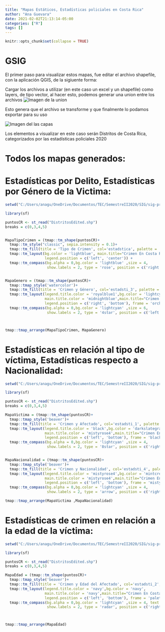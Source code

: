 ```yaml
---
title: "Mapas Estáticos, Estadísticas policiales en Costa Rica"
author: "Ana Guevara"
date: 2021-02-02T21:13:14-05:00
categories: ["R"]
tags: []
---
```


```r
knitr::opts_chunk$set(collapse = TRUE)
```

# GSIG

El primer paso para visualizar estos mapas, fue editar el archivo shapefile, con la aplicación QGIS, de la sigiuente forma:

Cargar los archivos a utilizar (en este caso un excel y un shapefile) como 
layers, de tipo vector, al hacer esto, podemos generar una union entre 
los archivos
![Imagen de la union](https://github.com/ChesGuev99/SIGBackUp/blob/main/Images/UnionLayers.jpg?raw=true)\

Esto genera que el archivo se transforme y que finalmente lo podamos exportar 
para su uso


![Imagen del las capas](https://github.com/ChesGuev99/SIGBackUp/blob/main/Images/QSIGLayers.jpg?raw=true)\


Los elementos a visualizar en este caso serán Distritos de Costa Rica, 
categorizados por las estadísticas policiales 2020  

# Todos los mapas generados:


# Estadísticas por Delito, Estadísticas por Género de la Victima:

```r
setwd("C:/Users/anagu/OneDrive/Documentos/TEC/SemestreII2020/SIG/sig-proyecto2-ChesGuev99")

library(sf)

puntosCR <- st_read("DistritosEdited.shp")
breaks = c(0,3,4,5)


MapaTipoCrimen = (tmap::tm_shape(puntosCR)+
  tmap::tm_style("classic", sepia.intensity = 0.1)+
  tmap::tm_fill(title = 'Tipo de Crimen', col='estadstica', palette = 'RdYlBu') +
  tmap::tm_layout(bg.color = 'lightblue', main.title="Crimen En Costa Rica",
                  legend.position = c('left', 'center')) + 
  tmap::tm_compass(bg.alpha = 0,bg.color = 'lightblue' ,size = 4, 
                   show.labels = 2, type = 'rose', position = c('right','bottom')) )


MapaGenero = (tmap::tm_shape(puntosCR)+
  tmap::tmap_style('watercolor')+
  tmap::tm_fill(title = 'Crimen y Género', col='estadsti_3', palette = c('grey70','royalblue1','orchid1')) +
  tmap::tm_layout(legend.title.color = 'royalblue1',bg.color = 'lightcyan',
                  main.title.color = 'midnightblue',main.title="Crimen En Costa Rica", 
                  legend.position = c('right', 'bottom'), frame = 'orchid1', frame.double.line = TRUE) + 
  tmap::tm_compass(bg.alpha = 0,bg.color = 'lightcyan' ,size = 6, 
                   show.labels = 2, type = '4star', position = c('left','bottom'))) 



tmap::tmap_arrange(MapaTipoCrimen, MapaGenero)
```

# Estadísticas en relación al tipo de víctima, Estadísticas respecto a Nacionalidad:

```r
setwd("C:/Users/anagu/OneDrive/Documentos/TEC/SemestreII2020/SIG/sig-proyecto2-ChesGuev99")

library(sf)

puntosCR <- st_read("DistritosEdited.shp")
breaks = c(0,3,4,5)

MapaVictima = (tmap::tm_shape(puntosCR)+
  tmap::tmap_style('beaver')+
  tmap::tm_fill(title = 'Crimen y Afectado', col='estadsti_1', palette = 'Set3') +
  tmap::tm_layout(legend.title.color = 'black',bg.color = 'darkslategray4', 
                  main.title.color = 'mistyrose4',main.title="Crimen En Costa Rica", 
                  legend.position = c('left', 'bottom'), frame = 'black', frame.double.line = TRUE) + 
  tmap::tm_compass(bg.alpha = 0,bg.color = 'lightcyan' ,size = 4, 
                   show.labels = 2, type = '8star', position = c('right','bottom')) )


MapaNacionalidad = (tmap::tm_shape(puntosCR)+
  tmap::tmap_style('beaver')+
  tmap::tm_fill(title = 'Crimen y Nacionalidad', col='estadsti_4', palette = 'BrBG') +
  tmap::tm_layout(legend.title.color = 'mistyrose4',bg.color = 'mintcream', 
                  main.title.color = 'mistyrose4',main.title="Crimen En Costa Rica", 
                  legend.position = c('left', 'bottom'), frame = 'mistyrose4', frame.double.line = TRUE) + 
  tmap::tm_compass(bg.alpha = 0,bg.color = 'lightcyan' ,size = 4, 
                   show.labels = 2, type = 'arrow', position = c('right','bottom')) )

tmap::tmap_arrange(MapaVictima ,MapaNacionalidad)
```

# Estadísticas de crimen en relación a la edad de la víctima:

```r
setwd("C:/Users/anagu/OneDrive/Documentos/TEC/SemestreII2020/SIG/sig-proyecto2-ChesGuev99")

library(sf)

puntosCR <- st_read("DistritosEdited.shp")
breaks = c(0,3,4,5)

MapaEdad = (tmap::tm_shape(puntosCR)+
  tmap::tmap_style('beaver')+
  tmap::tm_fill(title = 'Crimen y Edad del Afectado', col='estadsti_2', palette = 'BrBG') +
  tmap::tm_layout(legend.title.color = 'navy',bg.color = 'navy', 
                  main.title.color = 'navy',main.title="Crimen En Costa Rica", legend.bg.color = 'paleturquoise', 
                  legend.position = c('left', 'bottom'), frame = 'paleturquoise', frame.double.line = TRUE) + 
  tmap::tm_compass(bg.alpha = 0,bg.color = 'lightcyan' ,size = 4, text.color = 'paleturquoise',
                   show.labels = 2, type = 'radar', position = c('right','bottom')) )



tmap::tmap_arrange(MapaEdad)
```


